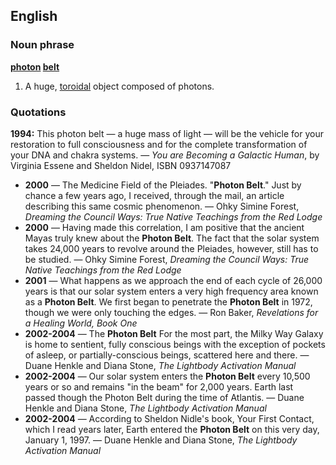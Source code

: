 ==English==

===Noun phrase===
'''[[photon]] [[belt]]'''

# {{cattag|Science fiction}} A huge, [[toroidal]] object composed of photons.
{{seeCites}}

===Quotations===
'''1994:''' This photon belt &mdash; a huge mass of light &mdash; will be the vehicle for your restoration to full consciousness and for the complete transformation of your DNA and chakra systems.  &mdash; ''You are Becoming a Galactic Human'', by Virginia Essene and Sheldon Nidel, ISBN 0937147087
*'''2000''' &mdash; The Medicine Field of the Pleiades. "'''Photon Belt'''." Just by chance a few years ago, I received, through the mail, an article describing this same cosmic phenomenon. &mdash; Ohky Simine Forest, ''Dreaming the Council Ways: True Native Teachings from the Red Lodge''
*'''2000''' &mdash; Having made this correlation, I am positive that the ancient Mayas truly knew about the '''Photon Belt'''. The fact that the solar system takes 24,000 years to revolve around the Pleiades, however, still has to be studied. &mdash; Ohky Simine Forest, ''Dreaming the Council Ways: True Native Teachings from the Red Lodge''
*'''2001''' &mdash; What happens as we approach the end of each cycle of 26,000 years is that our solar system enters a very high frequency area known as a '''Photon Belt'''. We first began to penetrate the '''Photon Belt''' in 1972, though we were only touching the edges. &mdash; Ron Baker, ''Revelations for a Healing World, Book One''
*'''2002-2004''' &mdash; The '''Photon Belt''' For the most part, the Milky Way Galaxy is home to sentient, fully conscious beings with the exception of pockets of asleep, or partially-conscious beings, scattered here and there. &mdash; Duane Henkle and Diana Stone, ''The Lightbody Activation Manual''
*'''2002-2004''' &mdash; Our solar system enters the '''Photon Belt''' every 10,500 years or so and remains "in the beam" for 2,000 years. Earth last passed though the Photon Belt during the time of Atlantis. &mdash; Duane Henkle and Diana Stone, ''The Lightbody Activation Manual''
*'''2002-2004''' &mdash; According to Sheldon Nidle's book, Your First Contact, which I read years later, Earth entered the '''Photon Belt''' on this very day, January 1, 1997. &mdash; Duane Henkle and Diana Stone, ''The Lightbody Activation Manual''